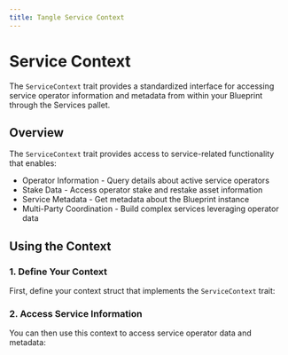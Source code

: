 ```yaml
---
title: Tangle Service Context
---
```



# Service Context

The `ServiceContext` trait provides a standardized interface for accessing service operator information and metadata from within your Blueprint through the Services pallet.

## Overview

The `ServiceContext` trait provides access to service-related functionality that enables:

- Operator Information - Query details about active service operators
- Stake Data - Access operator stake and restake asset information
- Service Metadata - Get metadata about the Blueprint instance
- Multi-Party Coordination - Build complex services leveraging operator data

<GithubFileReaderDisplay 
  url="https://github.com/tangle-network/gadget/blob/main/sdk/src/contexts/services.rs"
  fromLine={11}
  toLine={136}
  title="ServiceContext Trait Definition"
/>

## Using the Context

### 1. Define Your Context

First, define your context struct that implements the `ServiceContext` trait:

<GithubFileReaderDisplay 
  url="https://github.com/tangle-network/gadget/blob/main/macros/context-derive/tests/ui/01_basic.rs"
  fromLine={4}
  toLine={9}
  title="Service Context Definition"
/>

### 2. Access Service Information

You can then use this context to access service operator data and metadata:

<GithubFileReaderDisplay 
  url="https://github.com/tangle-network/gadget/blob/main/macros/context-derive/tests/ui/01_basic.rs"
  fromLine={20}
  toLine={20}
  title="Accessing Service Information"
/>
